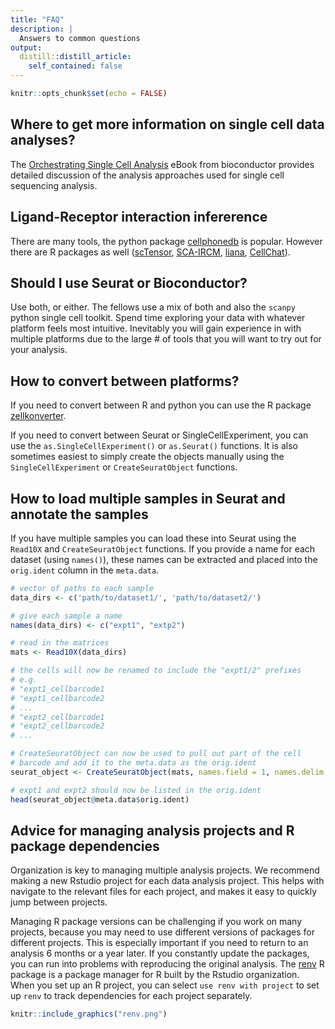 ```yaml
---
title: "FAQ"
description: |
  Answers to common questions
output:
  distill::distill_article:
    self_contained: false
---
```



```r
knitr::opts_chunk$set(echo = FALSE)
```

## Where to get more information on single cell data analyses?

The [Orchestrating Single Cell Analysis](https://bioconductor.org/books/3.14/OSCA/)  eBook from bioconductor provides detailed discussion of the analysis approaches used for single cell sequencing analysis.  

## Ligand-Receptor interaction infererence  

  There are many tools, the python package [cellphonedb](https://github.com/Teichlab/cellphonedb) is popular. However there are R packages as well ([scTensor](https://www.bioconductor.org/packages/release/bioc/html/scTensor.html), [SCA-IRCM](https://github.com/SCA-IRCM), [liana](https://github.com/saezlab/liana), [CellChat](https://github.com/sqjin/CellChat)).    
  
## Should I use Seurat or Bioconductor?  

Use both, or either. The fellows use a mix of both and also the `scanpy` python single cell toolkit. Spend time exploring your data with whatever platform feels most intuitive. Inevitably you will gain experience in with multiple platforms due to the large # of tools that you will want to try out for your analysis. 

## How to convert between platforms?

If you need to convert between R and python you can use the R package [zellkonverter](https://bioconductor.org/packages/release/bioc/html/zellkonverter.html).

If you need to convert between Seurat or SingleCellExperiment, you can use the `as.SingleCellExperiment()` or `as.Seurat()` functions. It is also sometimes easiest to simply create the objects manually using the `SingleCellExperiment` or `CreateSeuratObject` functions.   

## How to load multiple samples in Seurat and annotate the samples

If you have multiple samples you can load these into Seurat using the `Read10X` and `CreateSeuratObject` functions. If you provide a name for each dataset (using `names()`), these names can be extracted and placed into the `orig.ident` column in the `meta.data`. 

```r
# vector of paths to each sample
data_dirs <- c('path/to/dataset1/', 'path/to/dataset2/')

# give each sample a name
names(data_dirs) <- c("expt1", "extp2")

# read in the matrices
mats <- Read10X(data_dirs)

# the cells will now be renamed to include the "expt1/2" prefixes
# e.g.
# "expt1_cellbarcode1
# "expt1_cellbarcode2
# ...
# "expt2_cellbarcode1
# "expt2_cellbarcode2
# ...

# CreateSeuratObject can now be used to pull out part of the cell 
# barcode and add it to the meta.data as the orig.ident
seurat_object <- CreateSeuratObject(mats, names.field = 1, names.delim = "_")

# expt1 and expt2 should now be listed in the orig.ident
head(seurat_object@meta.data$orig.ident)
```

## Advice for managing analysis projects and R package dependencies

Organization is key to managing multiple analysis projects. We recommend making a new Rstudio project for each data analysis project. This helps with navigate to the relevant files for each project, and makes it easy to quickly jump between projects.

Managing R package versions can be challenging if you work on many projects, because you may need to use different versions of packages for different projects. This is especially important if you need to return to an analysis 6 months or a year later. If you constantly update the packages, you can run into problems with reproducing the original analysis. The [renv](https://rstudio.github.io/renv/articles/renv.html) R package is a package manager for R built by the Rstudio organization. When you set up an R project, you can select `use renv with project` to set up `renv` to track dependencies for each project separately. 

```r
knitr::include_graphics("renv.png")
```


